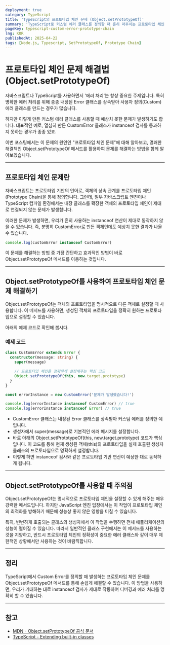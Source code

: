 ```yaml
---
deployment: true
category: TypeScript
title: 'TypeScript의 프로토타입 체인 문제 (Object.setPrototypeOf)'
summary: 'TypeScript로 커스텀 에러 클래스를 정의할 때 흔히 마주치는 프로토타입 체인 문제를 Object.setPrototypeOf를 확인해 봅시다.'
pageKey: typescript-custom-error-prototype-chain
lng: KOR
publishedAt: 2025-04-22
tags: [Node.js, Typescript, SetPrototypeOf, Prototype Chain]
---
```


# 프로토타입 체인 문제 해결법(Object.setPrototypeOf)

자바스크립트나 TypeScript를 사용하면서 '에러 처리'는 항상 중요한 주제입니다. 특히 명확한 에러 처리를 위해 종종 내장된 <codeline>Error</codeline> 클래스를 상속받아 사용자 정의(Custom) 에러 클래스를 만드는 경우가 많습니다.



하지만 이렇게 만든 커스텀 에러 클래스를 사용할 때 예상치 못한 문제가 발생하기도 합니다. 대표적인 예로, 열심히 만든 CustomError 클래스가 <codeline>instanceof</codeline> 검사를 통과하지 못하는 경우가 종종 있죠.



이번 포스팅에서는 이 문제의 원인인 "프로토타입 체인 문제"에 대해 알아보고, 명쾌한 해결책인 <codeline>Object.setPrototypeOf</codeline> 메서드를 활용하여 문제를 해결하는 방법을 함께 알아보겠습니다.

---

## 프로토타입 체인 문제란

자바스크립트는 프로토타입 기반의 언어로, 객체의 상속 관계를 프로토타입 체인(Prototype Chain)을 통해 정의합니다. 그런데, 일부 자바스크립트 엔진이나 TypeScript 컴파일 환경에서는 내장 클래스를 확장한 객체의 프로토타입 체인이 제대로 연결되지 않는 문제가 발생합니다.



이러한 문제가 발생하면, 우리가 흔히 사용하는 <codeline>instanceof</codeline> 연산이 제대로 동작하지 않을 수 있습니다. 즉, 분명히 CustomError로 만든 객체인데도 예상치 못한 결과가 나올 수 있습니다.

```typescript title="Object.setPrototypeOf" showLineNumbers
console.log(customError instanceof CustomError)
```

이 문제를 해결하는 방법 중 가장 간단하고 효과적인 방법이 바로 <codeline>Object.setPrototypeOf</codeline> 메서드를 이용하는 것입니다.

---

## Object.setPrototypeOf를 사용하여 프로토타입 체인 문제 해결하기

<codeline>Object.setPrototypeOf</codeline>는 객체의 프로토타입을 명시적으로 다른
객체로 설정할 때 사용합니다. 이 메서드를 사용하면, 생성된 객체의 프로토타입을
정확히 원하는 프로토타입으로 설정할 수 있습니다.

아래의 예제 코드로 확인해 봅시다.

### 예제 코드

```typescript title="Object.setPrototypeOf" showLineNumbers
class CustomError extends Error {
  constructor(message: string) {
    super(message)

    // 프로토타입 체인을 정확하게 설정해주는 핵심 코드
    Object.setPrototypeOf(this, new.target.prototype)
  }
}

const errorInstance = new CustomError('문제가 발생했습니다!')

console.log(errorInstance instanceof CustomError) // true
console.log(errorInstance instanceof Error) // true
```

- <codeline>CustomError</codeline> 클래스는 내장된 <codeline>Error</codeline> 클래스를
  상속받아 커스텀 에러를 정의한 예입니다.
- 생성자에서 <codeline>super(message)</codeline>로 기본적인 에러 메시지를 설정합니다.
- 바로 아래의 <codeline>Object.setPrototypeOf(this, new.target.prototype)</codeline> 코드가 핵심입니다. 이 코드를 통해 현재 생성된 객체(this)의 프로토타입을 실제 호출된 생성자 클래스의 프로토타입으로 명확하게 설정합니다.
- 이렇게 하면 <codeline>instanceof</codeline> 검사와 같은 프로토타입 기반 연산이 예상한 대로 동작하게 됩니다.

---

## Object.setPrototypeOf를 사용할 때 주의점

<codeline>Object.setPrototypeOf</codeline>는 명시적으로 프로토타입 체인을 설정할
수 있게 해주는 매우 강력한 메서드입니다. 하지만 JavaScript 엔진 입장에서는 이
작업이 프로토타입 체인의 최적화를 방해하기 때문에 성능상 좋지 않은 영향을 미칠
수 있습니다.



특히, 빈번하게 호출되는 클래스의 생성자에서 이 작업을 수행하면 전체 애플리케이션의 성능이 떨어질 수 있습니다. 따라서 일반적인 클래스 구현에서는 이 메서드를 사용하는 것을 지양하고, 반드시 프로토타입 체인의 정확성이 중요한 에러 클래스와 같이 매우 제한적인 상황에서만 사용하는 것이 바람직합니다.

---

## 정리

TypeScript에서 Custom Error를 정의할 때 발생하는 프로토타입 체인 문제를 <codeline>Object.setPrototypeOf</codeline> 메서드를 통해 손쉽게 해결할 수 있습니다. 이 방법을 사용하면, 우리가 기대하는 대로 <codeline>instanceof</codeline> 검사가 제대로 작동하여 디버깅과 에러 처리를 명확히 할 수 있습니다.

---

## 참고

- [MDN - Object.setPrototypeOf 공식 문서](https://developer.mozilla.org/ko/docs/Web/JavaScript/Reference/Global_Objects/Object/setPrototypeOf)
- [TypeScript - Extending built-in classes](https://www.typescriptlang.org/docs/handbook/release-notes/typescript-2-2.html#support-for-newtarget)
